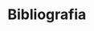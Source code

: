 ```{=latex}
\listoftables
```

```{=latex}
\listoffigures
```

# Bibliografia {-}

```{=latex}
\fancyhead[LO]{\textbf{\small{Bibliografia}}}
\renewcommand{\headrulewidth}{0.5pt}
```
